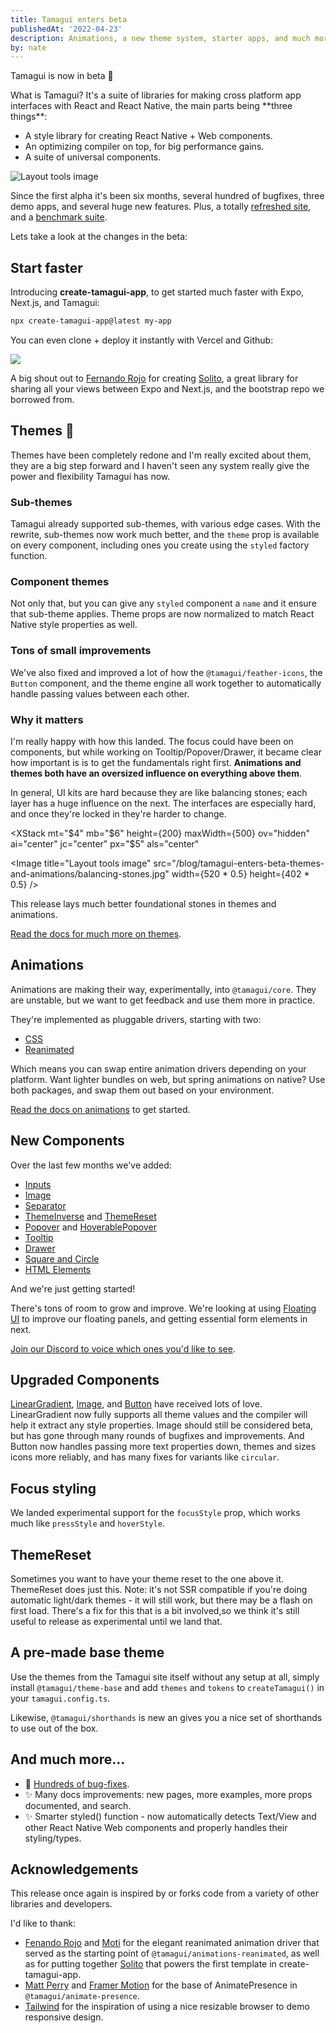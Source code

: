 ```yaml
---
title: Tamagui enters beta
publishedAt: '2022-04-23'
description: Animations, a new theme system, starter apps, and much more.
by: nate
---
```


<IntroParagraph>Tamagui is now in beta 🎉</IntroParagraph>

<IntroParagraph>
  What is Tamagui? It's a suite of libraries for making cross platform app interfaces with React and
  React Native, the main parts being **three things**:
</IntroParagraph>

<IntroParagraph>
  <UL>
    <LI>A style library for creating React Native + Web components.</LI>
    <LI>An optimizing compiler on top, for big performance gains.</LI>
    <LI>
      A suite of <span className="rainbow clip-text">universal</span> components.
    </LI>
  </UL>
</IntroParagraph>

<Image
  title="Layout tools image"
  src="/blog/introducing-tamagui/hero.png"
  size="hero"
  height={150}
  width={900}
/>

Since the first alpha it's been six months, several hundred of bugfixes, three demo apps, and several huge new features. Plus, a totally [refreshed site](/), and a [benchmark suite](/docs/intro/benchmarks).

Lets take a look at the changes in the beta:

## Start faster

Introducing **create-tamagui-app**, to get started much faster with Expo, Next.js, and Tamagui:

```bash
npx create-tamagui-app@latest my-app
```

You can even clone + deploy it instantly with Vercel and Github:

<XStack my="$4" jc="center">
  <a
    href="https://vercel.com/new/clone?repository-url=https%3A%2F%2Fgithub.com%2Ftamagui%2Fstarters&env=ENABLE_ROOT_PATH_BUILD_CACHE&root-directory=apps/next-expo-solito&envDescription=Set%20this%20environment%20variable%20to%201%20for%20Turborepo%20to%20cache%20your%20node_modules.&envLink=https%3A%2F%2Ftwitter.com%2Fjaredpalmer%2Fstatus%2F1488954563533189124&project-name=tamagui-app&repo-name=tamagui-app&demo-title=Tamagui%20App%20%E2%9A%A1%EF%B8%8F&demo-description=Tamagui%20React%20Native%20%2B%20Next.js%20starter&demo-url=https%3A%2F%2Ftamagui.dev%2Fstarter&demo-image=https%3A%2F%2Ftamagui.dev%2Fblog%2Fintroducing-tamagui%2Fhero.png"
    target="_blank"
    alt="Deploy with Vercel"
  >
    <img src="https://vercel.com/button" />
  </a>
</XStack>

A big shout out to [Fernando Rojo](https://twitter.com/fernandotherojo) for creating [Solito](https://solito.dev), a great library for sharing all your views between Expo and Next.js, and the bootstrap repo we borrowed from.

## Themes 🎨

Themes have been completely redone and I'm really excited about them, they are a big step forward and I haven't seen any system really give the power and flexibility Tamagui has now.

### Sub-themes

Tamagui already supported sub-themes, with various edge cases. With the rewrite, sub-themes now work much better, and the `theme` prop is available on every component, including ones you create using the `styled` factory function.

<ScrollView horizontal showsHorizontalScrollbars={false}>
  <XStack py="$4">
    <YStack scale={0.8}>
      <MediaPlayerDemo theme="pink" />
    </YStack>
    <YStack scale={0.8}>
      <MediaPlayerDemo theme="blue" />
    </YStack>
  </XStack>
</ScrollView>

### Component themes

Not only that, but you can give any `styled` component a `name` and it ensure that sub-theme applies. Theme props are now normalized to match React Native style properties as well.

### Tons of small improvements

We've also fixed and improved a lot of how the `@tamagui/feather-icons`, the `Button` component, and the theme engine all work together to automatically handle passing values between each other.

### Why it matters

I'm really happy with how this landed. The focus could have been on components, but while working on Tooltip/Popover/Drawer, it became clear how important is is to get the fundamentals right first. **Animations and themes both have an oversized influence on everything above them**.

In general, UI kits are hard because they are like balancing stones; each layer has a huge influence on the next. The interfaces are especially hard, and once they're locked in they're harder to change.

<XStack
  mt="$4"
  mb="$6"
  height={200}
  maxWidth={500}
  ov="hidden"
  ai="center"
  jc="center"
  px="$5"
  als="center"
>
  <Image
    title="Layout tools image"
    src="/blog/tamagui-enters-beta-themes-and-animations/balancing-stones.jpg"
    width={520 * 0.5}
    height={402 * 0.5}
  />
</XStack>

This release lays much better foundational stones in themes and animations.

[Read the docs for much more on themes](/docs/intro/themes).

## Animations

Animations are making their way, experimentally, into `@tamagui/core`. They are unstable, but we want to get feedback and use them more in practice.

<OffsetBox size="hero">
  <XStack py="$4">
    <ExampleAnimations />
  </XStack>
</OffsetBox>

They're implemented as pluggable drivers, starting with two:

- [CSS](/docs/core/animations#css)
- [Reanimated](/docs/core/animations#css)

Which means you can swap entire animation drivers depending on your platform. Want lighter bundles on web, but spring animations on native? Use both packages, and swap them out based on your environment.

[Read the docs on animations](/docs/core/animations) to get started.

## New Components

Over the last few months we've added:

- [Inputs](/docs/components/forms)
- [Image](/docs/components/image)
- [Separator](/docs/components/separator)
- [ThemeInverse](/docs/core/theme#theme-inverse) and [ThemeReset](/docs/core/theme#theme-reset)
- [Popover](/docs/components/popover) and [HoverablePopover](/docs/components/hoverable-popover)
- [Tooltip](/docs/components/tooltip)
- [Drawer](/docs/components/drawer)
- [Square and Circle](/docs/components/shapes)
- [HTML Elements](/docs/components/html-elements)

And we're just getting started!

There's tons of room to grow and improve. We're looking at using [Floating UI](https://floating-ui.com/) to improve our floating panels, and getting essential form elements in next.

[Join our Discord to voice which ones you'd like to see](https://discord.gg/4qh6tdcVDa).

## Upgraded Components

[LinearGradient](/docs/components/linear-gradient), [Image](/docs/components/image), and [Button](/docs/components/button) have received lots of love. LinearGradient now fully supports all theme values and the compiler will help it extract any style properties. Image should still be considered beta, but has gone through many rounds of bugfixes and improvements. And Button now handles passing more text properties down, themes and sizes icons more reliably, and has many fixes for variants like `circular`.

## Focus styling

We landed experimental support for the `focusStyle` prop, which works much like `pressStyle` and `hoverStyle`.

## ThemeReset

Sometimes you want to have your theme reset to the one above it. ThemeReset does just this. Note: it's not SSR compatible if you're doing automatic light/dark themes - it will still work, but there may be a flash on first load. There's a fix for this that is a bit involved,so we think it's still useful to release as experimental until we land that.

## A pre-made base theme

Use the themes from the Tamagui site itself without any setup at all, simply install `@tamagui/theme-base` and add `themes` and `tokens` to `createTamagui()` in your `tamagui.config.ts`.

Likewise, `@tamagui/shorthands` is new an gives you a nice set of shorthands to use out of the box.

## And much more...

- 🐛 [Hundreds of bug-fixes](https://github.com/tamagui/tamagui/releases/tag/v1.0.0-beta.1).
- ✨ Many docs improvements: new pages, more examples, more props documented, and search.
- ✨ Smarter styled() function - now automatically detects Text/View and other React Native Web components and properly handles their styling/types.

## Acknowledgements

This release once again is inspired by or forks code from a variety of other libraries and developers.

I'd like to thank:

- [Fenando Rojo](https://twitter.com/fernandotherojo) and [Moti](https://moti.fyi) for the elegant reanimated animation driver that served as the starting point of `@tamagui/animations-reanimated`, as well as for putting together [Solito](https://solito.dev) that powers the first template in create-tamagui-app.
- [Matt Perry](https://twitter.com/mattgperry) and [Framer Motion](https://github.com/framer/motion) for the base of AnimatePresence in `@tamagui/animate-presence`.
- [Tailwind](https://tailwindcss.com) for the inspiration of using a nice resizable browser to demo responsive design.
